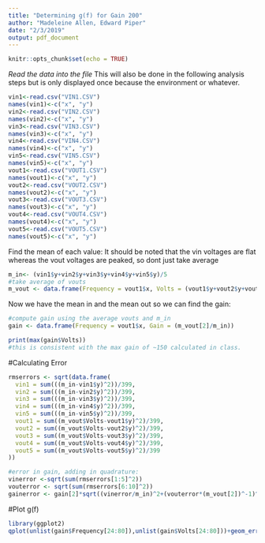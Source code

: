 ```yaml
---
title: "Determining g(f) for Gain 200"
author: "Madeleine Allen, Edward Piper"
date: "2/3/2019"
output: pdf_document
---
```


```r
knitr::opts_chunk$set(echo = TRUE)
```

*Read the data into the file*
This will also be done in the following analysis steps but is only displayed once because the environment or whatever.
```r
vin1<-read.csv("VIN1.CSV")
names(vin1)<-c("x", "y")
vin2<-read.csv("VIN2.CSV")
names(vin2)<-c("x", "y")
vin3<-read.csv("VIN3.CSV")
names(vin3)<-c("x", "y")
vin4<-read.csv("VIN4.CSV")
names(vin4)<-c("x", "y")
vin5<-read.csv("VIN5.CSV")
names(vin5)<-c("x", "y")
vout1<-read.csv("VOUT1.CSV")
names(vout1)<-c("x", "y")
vout2<-read.csv("VOUT2.CSV")
names(vout2)<-c("x", "y")
vout3<-read.csv("VOUT3.CSV")
names(vout3)<-c("x", "y")
vout4<-read.csv("VOUT4.CSV")
names(vout4)<-c("x", "y")
vout5<-read.csv("VOUT5.CSV")
names(vout5)<-c("x", "y")
```

Find the mean of each value:
It should be noted that the vin voltages are flat whereas the vout voltages are peaked, so dont just take average
```r
m_in<- (vin1$y+vin2$y+vin3$y+vin4$y+vin5$y)/5
#take average of vouts
m_vout <- data.frame(Frequency = vout1$x, Volts = (vout1$y+vout2$y+vout3$y+vout4$y+vout5$y)/5)
```

Now we have the mean in and the mean out so we can find the gain:
```r
#compute gain using the average vouts and m_in
gain <- data.frame(Frequency = vout1$x, Gain = (m_vout[2]/m_in))

print(max(gain$Volts))
#this is consistent with the max gain of ~150 calculated in class.
```
#Calculating Error
```r
rmserrors <- sqrt(data.frame(
  vin1 = sum(((m_in-vin1$y)^2))/399, 
  vin2 = sum(((m_in-vin2$y)^2))/399,
  vin3 = sum(((m_in-vin3$y)^2))/399,
  vin4 = sum(((m_in-vin4$y)^2))/399,
  vin5 = sum(((m_in-vin5$y)^2))/399,
  vout1 = sum((m_vout$Volts-vout1$y)^2)/399,
  vout2 = sum((m_vout$Volts-vout2$y)^2)/399,
  vout3 = sum((m_vout$Volts-vout3$y)^2)/399,
  vout4 = sum((m_vout$Volts-vout4$y)^2)/399,
  vout5 = sum((m_vout$Volts-vout5$y)^2)/399
))

#error in gain, adding in quadrature: 
vinerror <-sqrt(sum(rmserrors[1:5]^2))
vouterror <- sqrt(sum(rmserrors[6:10]^2))
gainerror <- gain[2]*sqrt((vinerror/m_in)^2+(vouterror*(m_vout[2])^-1)^2)
```

#Plot g(f)
```r
library(ggplot2)
qplot(unlist(gain$Frequency[24:80]),unlist(gain$Volts[24:80]))+geom_errorbar(aes(x=unlist(gain$Frequency[24:80]), ymin=unlist(gain$Volts[24:80]-gainerror$Volts[24:80]), ymax=unlist(gain$Volts[24:80]+gainerror$Volts[24:80])), width=0.25)+labs(title = "The Gain Function g(F)", x= "Frequency (Hz)", y = "Gain")
```
